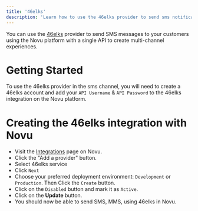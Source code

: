 ```yaml
---
title: '46elks'
description: 'Learn how to use the 46elks provider to send sms notifications using Novu'
---
```


You can use the [46elks](https://46elks.com/) provider to send SMS messages to your customers using the Novu platform with a single API to create multi-channel experiences.

# Getting Started

To use the 46elks provider in the sms channel, you will need to create a 46elks account and add your `API Username` & `API Password` to the 46elks integration on the Novu platform.

# Creating the 46elks integration with Novu

- Visit the [Integrations](https://web.novu.co/integrations?utm_campaign=docs-46elks) page on Novu.
- Click the "Add a provider" button.
- Select 46elks service
- Click `Next`
- Choose your preferred deployment environment: `Development` or `Production`. Then Click the `Create` button.
- Click on the `Disabled` button and mark it as `Active`.
- Click on the **Update** button.
- You should now be able to send SMS, MMS,  using 46elks in Novu.